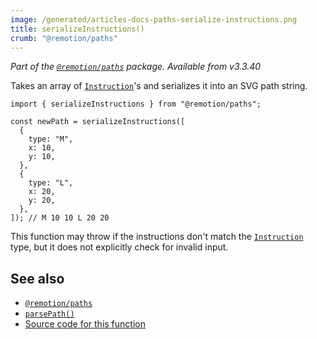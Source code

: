 ```yaml
---
image: /generated/articles-docs-paths-serialize-instructions.png
title: serializeInstructions()
crumb: "@remotion/paths"
---
```


_Part of the [`@remotion/paths`](/docs/paths) package. Available from v3.3.40_

Takes an array of [`Instruction`](/docs/paths/parse-path)'s and serializes it into an SVG path string.

```tsx twoslash title="serialize-instructions.ts"
import { serializeInstructions } from "@remotion/paths";

const newPath = serializeInstructions([
  {
    type: "M",
    x: 10,
    y: 10,
  },
  {
    type: "L",
    x: 20,
    y: 20,
  },
]); // M 10 10 L 20 20
```

This function may throw if the instructions don't match the [`Instruction`](/docs/paths/parse-path) type, but it does not explicitly check for invalid input.

## See also

- [`@remotion/paths`](/docs/paths)
- [`parsePath()`](/docs/paths/parse-path)
- [Source code for this function](https://github.com/remotion-dev/remotion/blob/main/packages/paths/src/serialize-instructions.ts)
